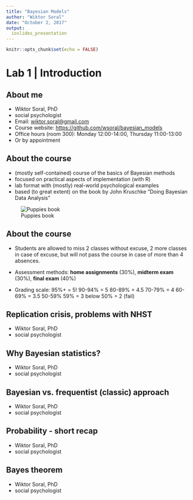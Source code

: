 ```yaml
---
title: "Bayesian Models"
author: "Wiktor Soral"
date: "October 2, 2017"
output: 
  ioslides_presentation
---
```


```r
knitr::opts_chunk$set(echo = FALSE)
```

# Lab 1 | Introduction

## About me

- Wiktor Soral, PhD
- social psychologist
- Email: <a href="mailto:wiktor.soral@gmail.com">wiktor.soral@gmail.com</a>
- Course website: <a href=https://github.com/wsoral/bayesian_models>https://github.com/wsoral/bayesian_models</a>
- Office hours (room 300): Monday 12:00-14:00, Thursday 11:00-13:00
- Or by appointment

## About the course

<div class="columns-2">
- (mostly self-contained) course of the basics of Bayesian methods
- focused on practical aspects of implementation (with R)
- lab format with (mostly) real-world psychological examples
- based (to great extent) on the book by John Kruschke "Doing Bayesian Data Analysis"

<div class="centered">
![Puppies book](kruschke.jpg)
</div>

</div>

## About the course

- Students are allowed to miss 2 classes without excuse, 2 more classes in case of excuse, but will not pass the course in case of more than 4 absences.

- Assessment methods: <b>home assignments</b> (30%), <b>midterm exam</b> (30%), <b>final exam</b> (40%)

- Grading scale: 
95%+ = 5! 
90-94% = 5 
80-89% = 4.5 
70-79% = 4
60-69% = 3.5 
50-59% 59% = 3 
below 50% = 2 (fail)


## Replication crisis, problems with NHST

- Wiktor Soral, PhD
- social psychologist

## Why Bayesian statistics?

- Wiktor Soral, PhD
- social psychologist

## Bayesian vs. frequentist (classic) approach

- Wiktor Soral, PhD
- social psychologist

## Probability - short recap

- Wiktor Soral, PhD
- social psychologist

## Bayes theorem

- Wiktor Soral, PhD
- social psychologist

